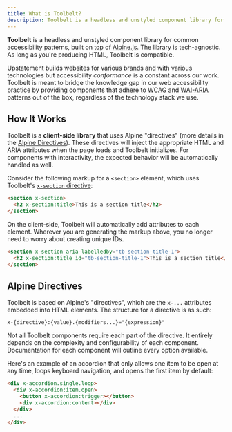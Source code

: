 ```yaml
---
title: What is Toolbelt?
description: Toolbelt is a headless and unstyled component library for common accessibility patterns, built on top of Alpine.js.
---
```


**Toolbelt** is a headless and unstyled component library for common accessibility patterns, built on top of [Alpine.js](https://alpinejs.dev/). The library is tech-agnostic. As long as you're producing HTML, Toolbelt is compatible.

Upstatement builds websites for various brands and with various technologies but accessibility _conformance_ is a constant across our work. Toolbelt is meant to bridge the knowledge gap in our web accessibility practice by providing components that adhere to [WCAG](https://www.w3.org/WAI/standards-guidelines/wcag/) and [WAI-ARIA](https://www.w3.org/WAI/standards-guidelines/aria/) patterns out of the box, regardless of the technology stack we use.

## How It Works

Toolbelt is a **client-side library** that uses Alpine "directives" (more details in the [Alpine Directives](#alpine-directives)). These directives will inject the appropriate HTML and ARIA attributes when the page loads and Toolbelt initializes. For components with interactivity, the expected behavior will be automatically handled as well.

Consider the following markup for a `<section>` element, which uses Toolbelt's [`x-section` directive](/components/section):

```html
<section x-section>
  <h2 x-section:title>This is a section title</h2>
</section>
```

On the client-side, Toolbelt will automatically add attributes to each element. Wherever you are generating the markup above, you no longer need to worry about creating unique IDs.

```html ins='aria-labelledby="tb-section-title-1"' ins='id="tb-section-title-1"'
<section x-section aria-labelledby="tb-section-title-1">
  <h2 x-section:title id="tb-section-title-1">This is a section title</h2>
</section>
```

## Alpine Directives

Toolbelt is based on Alpine's "directives", which are the `x-...` attributes embedded into HTML elements. The structure for a directive is as such:

```
x-{directive}:{value}.{modifiers...}="{expression}"
```

Not all Toolbelt components require each part of the directive. It entirely depends on the complexity and configurability of each component. Documentation for each component will outline every option available.

Here's an example of an accordion that only allows one item to be open at any time, loops keyboard navigation, and opens the first item by default:

```html
<div x-accordion.single.loop>
  <div x-accordion:item.open>
    <button x-accordion:trigger></button>
    <div x-accordion:content></div>
  </div>
  ...
</div>
```
